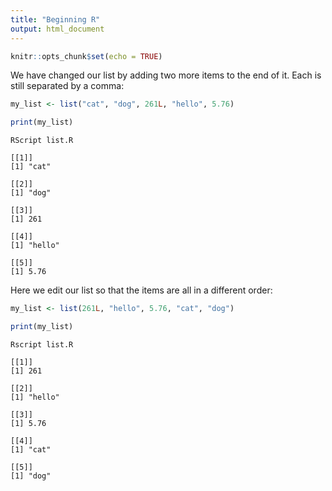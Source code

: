 ```yaml
---
title: "Beginning R"
output: html_document
---
```


```r
knitr::opts_chunk$set(echo = TRUE)
```

We have changed our list by adding two more items to the end of it. 
Each is still separated by a comma:

```R
my_list <- list("cat", "dog", 261L, "hello", 5.76)

print(my_list)
```

```
RScript list.R

[[1]]
[1] "cat"

[[2]]
[1] "dog"

[[3]]
[1] 261

[[4]]
[1] "hello"

[[5]]
[1] 5.76
```

Here we edit our list so that the items are all in a different order:

```R
my_list <- list(261L, "hello", 5.76, "cat", "dog")

print(my_list)
```

```
Rscript list.R

[[1]]
[1] 261

[[2]]
[1] "hello"

[[3]]
[1] 5.76

[[4]]
[1] "cat"

[[5]]
[1] "dog"
```

